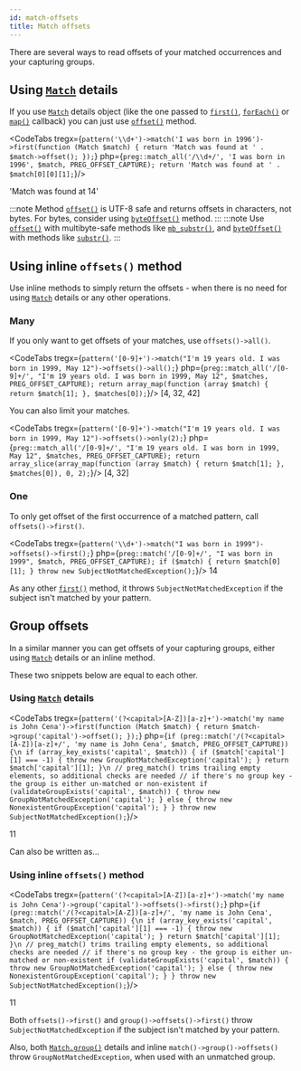 ```yaml
---
id: match-offsets
title: Match offsets
---
```



There are several ways to read offsets of your matched occurrences and your capturing groups.

## Using [`Match`] details

If you use [`Match`] details object (like the one passed to [`first()`], [`forEach()`] or [`map()`] callback) you can just use
[`offset()`] method.

<CodeTabs
    tregx={`pattern('\\d+')->match('I was born in 1996')->first(function (Match $match) {
    return 'Match was found at ' . $match->offset();
});`}
    php={`preg::match_all('/\\d+/', 'I was born in 1996', $match, PREG_OFFSET_CAPTURE);
return 'Match was found at ' . $match[0][0][1];`}/>

<!--T-Regx:{return-at(0)}-->
<Result>'Match was found at 14'</Result>

:::note
Method [`offset()`] is UTF-8 safe and returns offsets in characters, not bytes.
For bytes, consider using [`byteOffset()`] method.
:::
:::note
Use [`offset()`] with multibyte-safe methods like [`mb_substr()`], and [`byteOffset()`] with methods like [`substr()`].
:::

## Using inline `offsets()` method

Use inline methods to simply return the offsets - when there is no need for using [`Match`] details or any other operations.

### Many

If you only want to get offsets of your matches, use `offsets()->all()`.

<CodeTabs
    tregx={`pattern('[0-9]+')->match("I'm 19 years old. I was born in 1999, May 12")->offsets()->all();`}
    php={`preg::match_all('/[0-9]+/', "I'm 19 years old. I was born in 1999, May 12", $matches, PREG_OFFSET_CAPTURE);
return array_map(function (array $match) {
    return $match[1];
}, $matches[0]);`}/>
<Result>[4, 32, 42]</Result>

You can also limit your matches.

<CodeTabs
    tregx={`pattern('[0-9]+')->match("I'm 19 years old. I was born in 1999, May 12")->offsets()->only(2);`}
    php={`preg::match_all('/[0-9]+/', "I'm 19 years old. I was born in 1999, May 12", $matches, PREG_OFFSET_CAPTURE);
return array_slice(array_map(function (array $match) {
    return $match[1];
}, $matches[0]), 0, 2);`}/>
<Result>[4, 32]</Result>

### One

To only get offset of the first occurrence of a matched pattern, call `offsets()->first()`.

<CodeTabs
    tregx={`pattern('\\d+')->match("I was born in 1999")->offsets()->first();`}
    php={`preg::match('/[0-9]+/', "I was born in 1999", $match, PREG_OFFSET_CAPTURE);
if ($match) {
    return $match[0][1];
}
throw new SubjectNotMatchedException();`}/>
<Result>14</Result>

As any other [`first()`] method, it throws `SubjectNotMatchedException` if the subject isn't matched by your pattern.

## Group offsets

In a similar manner you can get offsets of your capturing groups, either using [`Match`] details or an inline method.

These two snippets below are equal to each other.

### Using [`Match`] details

<CodeTabs
    tregx={`pattern('(?<capital>[A-Z])[a-z]+')->match('my name is John Cena')->first(function (Match $match) {
    return $match->group('capital')->offset();
});`}
    php={`if (preg::match('/(?<capital>[A-Z])[a-z]+/', 'my name is John Cena', $match, PREG_OFFSET_CAPTURE)) {\n
    if (array_key_exists('capital', $match)) {
        if ($match['capital'][1] === -1) {
            throw new GroupNotMatchedException('capital');
        }
        return $match['capital'][1];
    }\n
    // preg_match() trims trailing empty elements, so additional checks are needed
    // if there's no group key - the group is either un-matched or non-existent
    if (validateGroupExists('capital', $match)) {
        throw new GroupNotMatchedException('capital');
    } else {
        throw new NonexistentGroupException('capital');
    }
}
throw new SubjectNotMatchedException();`}/>

<!--T-Regx:{return-at(0)}-->
<Result>11</Result>

<!-- The PHP snippets for both upper and lower T-Regx snippets are identical -->

Can also be written as...

### Using inline `offsets()` method

<CodeTabs
    tregx={`pattern('(?<capital>[A-Z])[a-z]+')->match('my name is John Cena')->group('capital')->offsets()->first();`}
    php={`if (preg::match('/(?<capital>[A-Z])[a-z]+/', 'my name is John Cena', $match, PREG_OFFSET_CAPTURE)) {\n
    if (array_key_exists('capital', $match)) {
        if ($match['capital'][1] === -1) {
            throw new GroupNotMatchedException('capital');
        }
        return $match['capital'][1];
    }\n
    // preg_match() trims trailing empty elements, so additional checks are needed
    // if there's no group key - the group is either un-matched or non-existent
    if (validateGroupExists('capital', $match)) {
        throw new GroupNotMatchedException('capital');
    } else {
        throw new NonexistentGroupException('capital');
    }
}
throw new SubjectNotMatchedException();`}/>

<!--T-Regx:{return-at(0)}-->
<Result>11</Result>

Both `offsets()->first()` and `group()->offsets()->first()` throw `SubjectNotMatchedException` if the subject isn't
matched by your pattern.

Also, both [`Match.group()`] details and inline `match()->group()->offsets()` throw `GroupNotMatchedException`, when used with an unmatched group.

[`mb_substr()`]: https://www.php.net/manual/en/function.mb-substr.php
[`substr()`]: https://www.php.net/manual/en/function.substr.php
[`Match`]: match-details.md
[`Match.group()`]: match-groups.md#group-details
[`offset()`]: match-details.md#offsets
[`byteOffset()`]: match-details.md#offsets
[`first()`]: match-first.mdx
[`forEach()`]: match-for-each.mdx
[`map()`]: match-map.mdx

